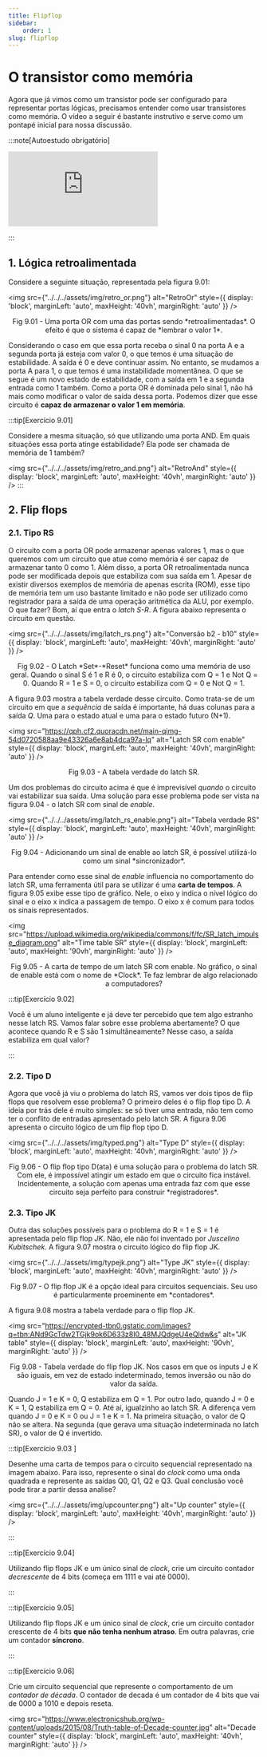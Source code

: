 ```yaml
---
title: Flipflop
sidebar:
    order: 1
slug: flipflop
---
```


# O transistor como memória

Agora que já vimos como um transistor pode ser configurado para representar
portas lógicas, precisamos entender como usar transistores como memória. O
vídeo a seguir é bastante instrutivo e serve como um pontapé inicial para nossa
discussão.

:::note[Autoestudo obrigatório]

<div style={{ textAlign: 'center' }}>
    <iframe 
        style={{
            display: 'block',
            margin: 'auto',
            width: '100%',
            height: '50vh',
        }}
        src="https://www.youtube.com/embed/rM9BjciBLmg" 
        frameborder="0" 
        allowFullScreen>
    </iframe>
</div>

:::

## 1. Lógica retroalimentada

Considere a seguinte situação, representada pela figura 9.01:

<img 
  src={"../../../assets/img/retro_or.png"}
  alt="RetroOr"
  style={{ 
    display: 'block',
    marginLeft: 'auto',
    maxHeight: '40vh',
    marginRight: 'auto'
  }} 
/>
<br/>
<p><center>Fig 9.01 - Uma porta OR com uma das portas sendo *retroalimentadas*.
O efeito é que o sistema é capaz de *lembrar o valor 1*.</center></p>

Considerando o caso em que essa porta receba o sinal 0 na porta A e a segunda
porta já esteja com valor 0, o que temos é uma situação de estabilidade. A
saída é 0 e deve continuar assim. No entanto, se mudamos a porta A para 1, o
que temos é uma instabilidade momentânea. O que se segue é um novo estado de
estabilidade, com a saída em 1 e a segunda entrada como 1 também. Como a porta
OR é dominada pelo sinal 1, não há mais como modificar o valor de saída dessa
porta. Podemos dizer que esse circuito é **capaz de armazenar o valor 1 em
memória**.

:::tip[Exercício 9.01]

Considere a mesma situação, só que utilizando uma porta AND. Em quais situações
essa porta atinge estabilidade? Ela pode ser chamada de memória de 1 também?

<img 
  src={"../../../assets/img/retro_and.png"}
  alt="RetroAnd"
  style={{ 
    display: 'block',
    marginLeft: 'auto',
    maxHeight: '40vh',
    marginRight: 'auto'
  }} 
/>
:::

## 2. Flip flops

### 2.1. Tipo RS

O circuito com a porta OR pode armazenar apenas valores 1, mas o que queremos
com um circuito que atue como memória é ser capaz de armazenar tanto 0 como 1.
Além disso, a porta OR retroalimentada nunca pode ser modificada depois que
estabiliza com sua saída em 1. Apesar de existir diversos exemplos de memória
de apenas escrita (ROM), esse tipo de memória tem um uso bastante limitado e
não pode ser utilizado como registrador para a saída de uma operação aritmética
da ALU, por exemplo. O que fazer? Bom, aí que entra o *latch S-R*. A figura
abaixo representa o circuito em questão.

<img 
  src={"../../../assets/img/latch_rs.png"}
  alt="Conversão b2 - b10"
  style={{ 
    display: 'block',
    marginLeft: 'auto',
    maxHeight: '40vh',
    marginRight: 'auto'
  }} 
/>
<br/>
<p><center>Fig 9.02 - O Latch *Set*-*Reset* funciona como uma memória de uso
geral. Quando o sinal S é 1 e R é 0, o circuito estabiliza com Q = 1 e Not Q =
0. Quando R = 1 e S = 0, o circuito estabiliza com Q = 0 e Not Q =
1.</center></p>

A figura 9.03 mostra a tabela verdade desse circuito. Como trata-se de um
circuito em que a *sequência* de saída é importante, há duas colunas para a
saída *Q*. Uma para o estado atual e uma para o estado futuro (N+1).

<img 
  src="https://qph.cf2.quoracdn.net/main-qimg-54d0720588aa9e43326a6e8ab4dca97a-lq"
  alt="Latch SR com enable"
  style={{ 
    display: 'block',
    marginLeft: 'auto',
    maxHeight: '40vh',
    marginRight: 'auto'
  }} 
/>
<br/>
<p><center>Fig 9.03 - A tabela verdade do latch SR.</center></p>

Um dos problemas do circuito acima é que é imprevisível *quando* o circuito vai
estabilizar sua saída. Uma solução para esse problema pode ser vista na figura
9.04 - o latch SR com sinal de *enable*.

<img 
  src={"../../../assets/img/latch_rs_enable.png"}
  alt="Tabela verdade RS"
  style={{ 
    display: 'block',
    marginLeft: 'auto',
    maxHeight: '40vh',
    marginRight: 'auto'
  }} 
/>
<br/>
<p><center>Fig 9.04 - Adicionando um sinal de enable ao latch SR, é possível
utilizá-lo como um sinal *sincronizador*.</center></p>

Para entender como esse sinal de *enable* influencia no comportamento do latch
SR, uma ferramenta útil para se utilizar é uma **carta de tempos**. A figura
9.05 exibe esse tipo de gráfico. Nele, o eixo y indica o nível lógico do sinal
e o eixo x indica a passagem de tempo. O eixo x é comum para todos os sinais
representados.

<img 
  src="https://upload.wikimedia.org/wikipedia/commons/f/fc/SR_latch_impulse_diagram.png"
  alt="Time table SR"
  style={{ 
    display: 'block',
    marginLeft: 'auto',
    maxHeight: '90vh',
    marginRight: 'auto'
  }} 
/>
<br/>
<p><center>Fig 9.05 - A carta de tempo de um latch SR com enable. No gráfico, o
sinal de enable está com o nome de *Clock*. Te faz lembrar de algo relacionado
a computadores?</center></p>

:::tip[Exercício 9.02]

Você é um aluno inteligente e já deve ter percebido que tem algo estranho nesse
latch RS. Vamos falar sobre esse problema abertamente? O que acontece quando R
e S são 1 simultâneamente? Nesse caso, a saída estabiliza em qual valor?

:::

### 2.2. Tipo D

Agora que você já viu o problema do latch RS, vamos ver dois tipos de flip
flops que resolvem esse problema? O primeiro deles é o flip flop tipo D. A
ideia por trás dele é muito simples: se só tiver uma entrada, não tem como ter
o conflito de entradas apresentado pelo latch SR. A figura 9.06 apresenta o
circuito lógico de um flip flop tipo D.

<img 
  src={"../../../assets/img/typed.png"}
  alt="Type D"
  style={{ 
    display: 'block',
    marginLeft: 'auto',
    maxHeight: '40vh',
    marginRight: 'auto'
  }} 
/>
<br/>
<p><center>Fig 9.06 - O flip flop tipo D(ata) é uma solução para o problema do
latch SR. Com ele, é impossível atingir um estado em que o circuito fica
instável. Incidentemente, a solução com apenas uma entrada faz com que esse
circuito seja perfeito para construir *registradores*.</center></p>

### 2.3. Tipo JK

Outra das soluções possíveis para o problema do R = 1 e S = 1 é apresentada
pelo flip flop *JK*. Não, ele não foi inventado por *Juscelino Kubitschek*. A
figura 9.07 mostra o circuito lógico do flip flop JK.

<img 
  src={"../../../assets/img/typejk.png"}
  alt="Type JK"
  style={{ 
    display: 'block',
    marginLeft: 'auto',
    maxHeight: '40vh',
    marginRight: 'auto'
  }} 
/>
<br/>
<p><center>Fig 9.07 - O flip flop JK é a opção ideal para circuitos
sequenciais. Seu uso é particularmente proeminente em
*contadores*.</center></p>

A figura 9.08 mostra a tabela verdade para o flip flop JK.

<img 
  src="https://encrypted-tbn0.gstatic.com/images?q=tbn:ANd9GcTdw2TGjk9ok6D633z8I0_48MJQdgeU4eQldw&s"
  alt="JK table"
  style={{ 
    display: 'block',
    marginLeft: 'auto',
    maxHeight: '90vh',
    marginRight: 'auto'
  }} 
/>
<br/>
<p><center>Fig 9.08 - Tabela verdade do flip flop JK. Nos casos em que os
inputs J e K são iguais, em vez de estado indeterminado, temos inversão ou não
do valor da saída.</center></p>

Quando J = 1 e K = 0, Q estabiliza em Q = 1. Por outro lado, quando J = 0 e K =
1, Q estabiliza em Q = 0. Até aí, igualzinho ao latch SR. A diferença vem
quando J = 0 e K = 0 ou J = 1 e K = 1. Na primeira situação, o valor de Q não
se altera. Na segunda (que gerava uma situação indeterminada no latch SR), o
valor de Q é invertido.

:::tip[Exercício 9.03 ]

Desenhe uma carta de tempos para o circuito sequencial representado na imagem
abaixo. Para isso, represente o sinal do *clock* como uma onda quadrada e
represente as saídas Q0, Q1, Q2 e Q3. Qual conclusão você pode tirar a partir
dessa analise?

<img 
  src={"../../../assets/img/upcounter.png"}
  alt="Up counter"
  style={{ 
    display: 'block',
    marginLeft: 'auto',
    maxHeight: '40vh',
    marginRight: 'auto'
  }} 
/>

:::

:::tip[Exercício 9.04]

Utilizando flip flops JK e um único sinal de *clock*, crie um circuito contador
*decrescente* de 4 bits (começa em 1111 e vai até 0000).

:::

:::tip[Exercício 9.05]

Utilizando flip flops JK e um único sinal de *clock*, crie um circuito contador
crescente de 4 bits **que não tenha nenhum atraso**. Em outra palavras, crie um
contador **síncrono**.

:::

:::tip[Exercício 9.06]

Crie um circuito sequencial que represente o comportamento de um *contador de
década*. O contador de decada é um contador de 4 bits que vai de 0000 a 1010 e
depois reseta.

<img 
  src="https://www.electronicshub.org/wp-content/uploads/2015/08/Truth-table-of-Decade-counter.jpg"
  alt="Decade counter"
  style={{ 
    display: 'block',
    marginLeft: 'auto',
    maxHeight: '40vh',
    marginRight: 'auto'
  }} 
/>
